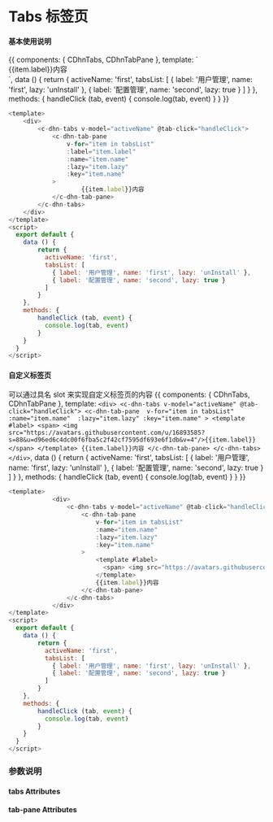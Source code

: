 
<Meta title='DHNUIDOCS/Tabs 标签页' />

# Tabs 标签页

#### 基本使用说明

<Preview>
  <Story name='basic'>
    {{
      components: { CDhnTabs, CDhnTabPane },
      template: `
            <div>
                <c-dhn-tabs v-model="activeName" @tab-click="handleClick">
                    <c-dhn-tab-pane 
                        v-for="item in tabsList" 
                        :label="item.label" 
                        :name="item.name" 
                        :lazy="item.lazy"
                        :key="item.name"
                    >
                            {{item.label}}内容
                    </c-dhn-tab-pane>
                </c-dhn-tabs>
            </div>
      `,
      data () {
        return {
          activeName: 'first',
          tabsList: [
            { label: '用户管理', name: 'first', lazy: 'unInstall' },
            { label: '配置管理', name: 'second', lazy: true }
          ]
        }
      },
      methods: {
        handleClick (tab, event) {
          console.log(tab, event)
        }
      }
    }}
  </Story>
</Preview>

```javascript
<template>
    <div>
        <c-dhn-tabs v-model="activeName" @tab-click="handleClick">
            <c-dhn-tab-pane
                v-for="item in tabsList"
                :label="item.label"
                :name="item.name"
                :lazy="item.lazy"
                :key="item.name"
            >
                    {{item.label}}内容
            </c-dhn-tab-pane>
        </c-dhn-tabs>
    </div>
</template>
<script>
  export default {
    data () {
        return {
          activeName: 'first',
          tabsList: [
            { label: '用户管理', name: 'first', lazy: 'unInstall' },
            { label: '配置管理', name: 'second', lazy: true }
          ]
        }
    },
    methods: {
        handleClick (tab, event) {
          console.log(tab, event)
        }
    }
  }
</script>
```


#### 自定义标签页
可以通过具名 slot 来实现自定义标签页的内容
<Preview>
  <Story name='basic1'>
    {{
      components: { CDhnTabs, CDhnTabPane },
      template: `
            <div>
                <c-dhn-tabs v-model="activeName" @tab-click="handleClick">
                    <c-dhn-tab-pane 
                        v-for="item in tabsList" 
                        :name="item.name" 
                        :lazy="item.lazy"
                        :key="item.name"
                    >
                        <template #label>
                          <span> <img src="https://avatars.githubusercontent.com/u/16893585?s=88&u=d96ed6c4dc00f6fba5c2f42cf7595df693e6f1db&v=4"/>{{item.label}}</span>
                        </template>
                        {{item.label}}内容
                    </c-dhn-tab-pane>
                </c-dhn-tabs>
            </div>
      `,
      data () {
        return {
          activeName: 'first',
          tabsList: [
            { label: '用户管理', name: 'first', lazy: 'unInstall' },
            { label: '配置管理', name: 'second', lazy: true }
          ]
        }
      },
      methods: {
        handleClick (tab, event) {
          console.log(tab, event)
        }
      }
    }}
  </Story>
</Preview>



```javascript
<template>
            <div>
                <c-dhn-tabs v-model="activeName" @tab-click="handleClick">
                    <c-dhn-tab-pane 
                        v-for="item in tabsList" 
                        :name="item.name" 
                        :lazy="item.lazy"
                        :key="item.name"
                    >
                        <template #label>
                          <span> <img src="https://avatars.githubusercontent.com/u/16893585?s=88&u=d96ed6c4dc00f6fba5c2f42cf7595df693e6f1db&v=4"/>{{item.label}}</span>
                        </template>
                        {{item.label}}内容
                    </c-dhn-tab-pane>
                </c-dhn-tabs>
            </div>
</template>
<script>
  export default {
    data () {
        return {
          activeName: 'first',
          tabsList: [
            { label: '用户管理', name: 'first', lazy: 'unInstall' },
            { label: '配置管理', name: 'second', lazy: true }
          ]
        }
    },
    methods: {
        handleClick (tab, event) {
          console.log(tab, event)
        }
    }
  }
</script>
```















### 参数说明

#### tabs Attributes

<ArgsTable of={CDhnTabs}/>



#### tab-pane Attributes

<ArgsTable of={CDhnTabPane}/>